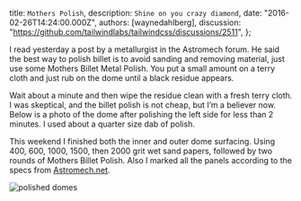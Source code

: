 
  title: `Mothers Polish`,
  description: `Shine on you crazy diamond`,
  date: "2016-02-26T14:24:00.000Z",
  authors: [waynedahlberg],
  discussion: "https://github.com/tailwindlabs/tailwindcss/discussions/2511",
};

I read yesterday a post by a metallurgist in the Astromech forum. He said the best way to polish billet is to avoid sanding and removing material, just use some Mothers Billet Metal Polish. You put a small amount on a terry cloth and just rub on the dome until a black residue appears.

<!--more-->

Wait about a minute and then wipe the residue clean with a fresh terry cloth. I was skeptical, and the billet polish is not cheap, but I’m a believer now. Below is a photo of the dome after polishing the left side for less than 2 minutes. I used about a quarter size dab of polish.

This weekend I finished both the inner and outer dome surfacing. Using 400, 600, 1000, 1500, then 2000 grit wet sand papers, followed by two rounds of Mothers Billet Polish. Also I marked all the panels according to the specs from [Astromech.net](http://astromech.net).

<img src={image1} alt="polished domes" />

